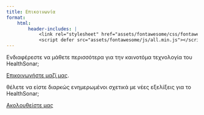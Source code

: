 ```yaml
---
title: Επικοινωνία
format:
    html:
        header-includes: |
            <link rel="stylesheet" href="assets/fontawesome/css/fontawesome.min.css">
            <script defer src="assets/fontawesome/js/all.min.js"></script>
---
```


Ενδιαφέρεστε να μάθετε περισσότερα για την καινοτόμα τεχνολογία του HealthSonar;

<i class="fa-solid fa-envelope fa-lg" style="color:#000000"></i>
[Επικοινωνήστε μαζί μας](mailto:info@pdneurotechnology.com).

θέλετε να είστε διαρκώς ενημερωμένοι σχετικά με νέες εξελίξεις για το HealthSonar;

<i class="fa-brands fa-twitter fa-lg" style="color:#000000"></i>
[Ακολουθείστε μας](https://www.twitter.com/healthsonar)